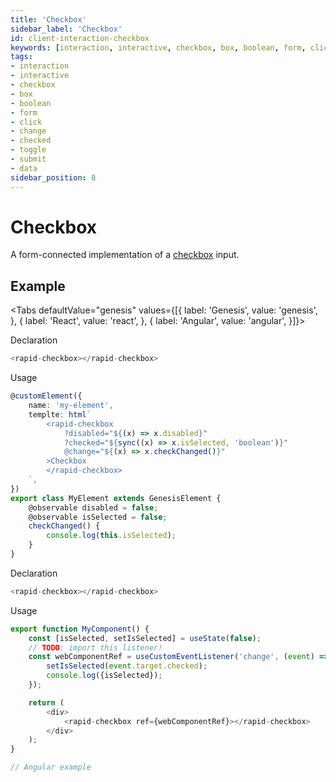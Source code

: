 ```yaml
---
title: 'Checkbox'
sidebar_label: 'Checkbox'
id: client-interaction-checkbox
keywords: [interaction, interactive, checkbox, box, boolean, form, click, change, checked, toggle, submit, data]
tags:
- interaction
- interactive
- checkbox
- box
- boolean
- form
- click
- change
- checked
- toggle
- submit
- data
sidebar_position: 8
---
```



# Checkbox

A form-connected implementation of a [checkbox](https://developer.mozilla.org/en-US/docs/Web/HTML/Element/input/checkbox) input.

## Example

<CheckboxDemo />

<Tabs defaultValue="genesis" values={[{ label: 'Genesis', value: 'genesis', }, { label: 'React', value: 'react', }, { label: 'Angular', value: 'angular', }]}>

<TabItem value="genesis">

Declaration
```typescript
<rapid-checkbox></rapid-checkbox>
```
Usage
```typescript
@customElement({
    name: 'my-element',
    templte: html`
        <rapid-checkbox
            ?disabled="${(x) => x.disabled}"
            ?checked="${sync((x) => x.isSelected, 'boolean')}"
            @change="${(x) => x.checkChanged()}"
        >Checkbox
        </rapid-checkbox>
    `,
})
export class MyElement extends GenesisElement {
    @observable disabled = false;
    @observable isSelected = false;
    checkChanged() {
        console.log(this.isSelected);
    }
}
```

</TabItem>
<TabItem value="react">

Declaration
```typescript
<rapid-checkbox></rapid-checkbox>
```
Usage
```typescript
export function MyComponent() {
    const [isSelected, setIsSelected] = useState(false);
    // TODO: import this listener!
    const webComponentRef = useCustomEventListener('change', (event) => {
        setIsSelected(event.target.checked);
        console.log({isSelected});
    });

    return (
        <div>
            <rapid-checkbox ref={webComponentRef}></rapid-checkbox>
        </div>
    );
}
```
</TabItem>
<TabItem value="angular">

```javascript
// Angular example
```
</TabItem>
</Tabs>
